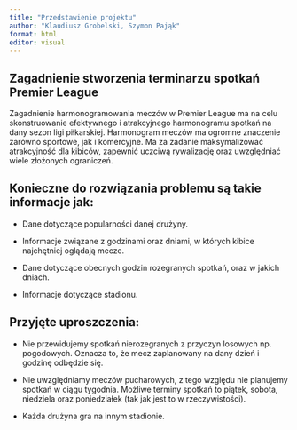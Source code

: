 ---
title: "Przedstawienie projektu"
author: "Klaudiusz Grobelski, Szymon Pająk"
format: html
editor: visual
---

## Zagadnienie stworzenia terminarzu spotkań Premier League

Zagadnienie harmonogramowania meczów w Premier League ma na celu skonstruowanie efektywnego i atrakcyjnego harmonogramu spotkań na dany sezon ligi piłkarskiej. Harmonogram meczów ma ogromne znaczenie zarówno sportowe, jak i komercyjne. Ma za zadanie maksymalizować atrakcyjność dla kibiców, zapewnić uczciwą rywalizację oraz uwzględniać wiele złożonych ograniczeń.

## Konieczne do rozwiązania problemu są takie informacje jak:

-   Dane dotyczące popularności danej drużyny.

-   Informacje związane z godzinami oraz dniami, w których kibice najchętniej oglądają mecze.

-   Dane dotyczące obecnych godzin rozegranych spotkań, oraz w jakich dniach.

-   Informacje dotyczące stadionu.

## Przyjęte uproszczenia:

-   Nie przewidujemy spotkań nierozegranych z przyczyn losowych np. pogodowych. Oznacza to, że mecz zaplanowany na dany dzień i godzinę odbędzie się.

-   Nie uwzględniamy meczów pucharowych, z tego względu nie planujemy spotkań w ciągu tygodnia. Możliwe terminy spotkań to piątek, sobota, niedziela oraz poniedziałek (tak jak jest to w rzeczywistości).

-   Każda drużyna gra na innym stadionie.
